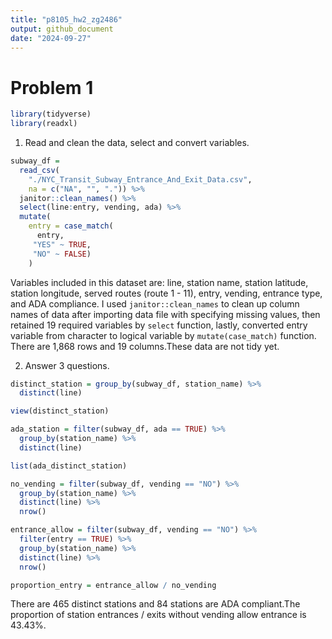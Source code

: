 ```yaml
---
title: "p8105_hw2_zg2486"
output: github_document
date: "2024-09-27"
---
```


# Problem 1

```r
library(tidyverse)
library(readxl)
```

1. Read and clean the data, select and convert variables.
```r
subway_df = 
  read_csv(
    "./NYC_Transit_Subway_Entrance_And_Exit_Data.csv", 
    na = c("NA", "", ".")) %>% 
  janitor::clean_names() %>% 
  select(line:entry, vending, ada) %>% 
  mutate(
    entry = case_match(
      entry,
     "YES" ~ TRUE,
     "NO" ~ FALSE)
    ) 
```

Variables included in this dataset are: line, station name, station latitude, station longitude, served routes (route 1 - 11), entry, vending, entrance type, and ADA compliance. I used `janitor::clean_names` to clean up column names of data after importing data file with specifying missing values, then retained 19 required variables by `select` function, lastly, converted entry variable from character to logical variable by `mutate(case_match)` function. There are 1,868 rows and 19 columns.These data are not tidy yet.

2. Answer 3 questions.
```r
distinct_station = group_by(subway_df, station_name) %>% 
  distinct(line) 

view(distinct_station)

ada_station = filter(subway_df, ada == TRUE) %>% 
  group_by(station_name) %>% 
  distinct(line)

list(ada_distinct_station)

no_vending = filter(subway_df, vending == "NO") %>% 
  group_by(station_name) %>% 
  distinct(line) %>% 
  nrow()

entrance_allow = filter(subway_df, vending == "NO") %>% 
  filter(entry == TRUE) %>% 
  group_by(station_name) %>% 
  distinct(line) %>% 
  nrow()

proportion_entry = entrance_allow / no_vending
```
There are 465 distinct stations and 84 stations are ADA compliant.The proportion of station entrances / exits without vending allow entrance is 43.43%.








